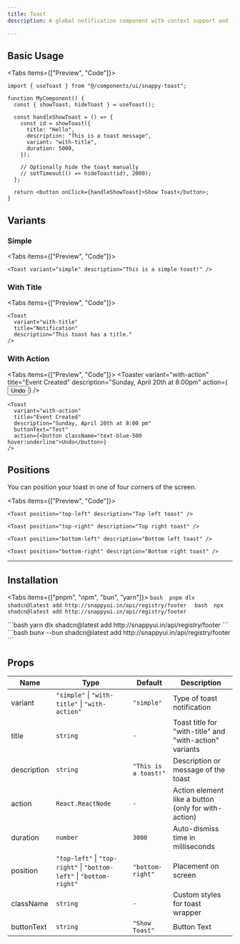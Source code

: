 ```yaml
---
title: Toast
description: A global notification component with context support and flexible variants.

---
```



## Basic Usage

<Tabs items={["Preview", "Code"]}>
  <Tab value="Preview">
    <Toaster
      variant="with-title"
      title="Notification"
      description="This toast has a title."
    />
  </Tab>
  <Tab value="Code">
```tsx
import { useToast } from "@/components/ui/snappy-toast";

function MyComponent() {
  const { showToast, hideToast } = useToast();

  const handleShowToast = () => {
    const id = showToast({
      title: "Hello",
      description: "This is a toast message",
      variant: "with-title",
      duration: 5000,
    });

    // Optionally hide the toast manually
    // setTimeout(() => hideToast(id), 2000);
  };

  return <button onClick={handleShowToast}>Show Toast</button>;
}
```
  </Tab>
</Tabs>

## Variants

### Simple

<Tabs items={["Preview", "Code"]}>
  <Tab value="Preview">
    <Toaster variant="simple" description="This is a simple toast!" />
  </Tab>
  <Tab value="Code">
```tsx
<Toast variant="simple" description="This is a simple toast!" />
```
  </Tab>
</Tabs>

### With Title

<Tabs items={["Preview", "Code"]}>
  <Tab value="Preview">
    <Toaster
      variant="with-title"
      title="Notification"
      description="This toast has a title."
    />
  </Tab>
  <Tab value="Code">
```tsx
<Toast
  variant="with-title"
  title="Notification"
  description="This toast has a title."
/>
```
  </Tab>
</Tabs>

### With Action

<Tabs items={["Preview", "Code"]}>
  <Tab value="Preview">
    <Toaster
      variant="with-action"
      title="Event Created"
      description="Sunday, April 20th at 8:00pm"
      action={<button className="text-blue-500 hover:underline">Undo</button>}
    />
  </Tab>
  <Tab value="Code">
```tsx
<Toast
  variant="with-action"
  title="Event Created"
  description="Sunday, April 20th at 8:00 pm"
  buttonText="Test"
  action={<button className="text-blue-500 hover:underline">Undo</button>}
/>
```
  </Tab>
</Tabs>

## Positions

You can position your toast in one of four corners of the screen.

<Tabs items={["Preview", "Code"]}>
  <Tab value="Preview">
    <div className="grid grid-cols-2 gap-4">
      <Toaster position="top-left" description="Top left toast" />
      <Toaster position="top-right" description="Top right toast" />
      <Toaster position="bottom-left" description="Bottom left toast" />
      <Toaster position="bottom-right" description="Bottom right toast" />
    </div>
  </Tab>
  <Tab value="Code">
```tsx
<Toast position="top-left" description="Top left toast" />

<Toast position="top-right" description="Top right toast" />

<Toast position="bottom-left" description="Bottom left toast" />

<Toast position="bottom-right" description="Bottom right toast" />
```
  </Tab>
</Tabs>

---
## Installation

<Tabs items={["pnpm", "npm", "bun", "yarn"]}>
  <Tab value="pnpm">
    ```bash 
    pnpm dlx shadcn@latest add http://snappyui.in/api/registry/footer 
    ```
  </Tab>
  <Tab value="npm">
    ```bash 
    npx shadcn@latest add http://snappyui.in/api/registry/footer 
    ```

  </Tab>
  <Tab value="yarn">
    ```bash 
    yarn dlx shadcn@latest add http://snappyui.in/api/registry/footer 
    ```
  </Tab>
  <Tab value="bun">
    ```bash 
    bunx --bun shadcn@latest add  http://snappyui.in/api/registry/footer 
    ```
  </Tab>
</Tabs>

## Props

| Name        | Type                                                                 | Default              | Description                                             |
| ----------- | -------------------------------------------------------------------- | -------------------- | ------------------------------------------------------- |
| variant     | `"simple"` \| `"with-title"` \| `"with-action"`                      | `"simple"`           | Type of toast notification                              |
| title       | `string`                                                             | `-`                  | Toast title for "with-title" and "with-action" variants |
| description | `string`                                                             | `"This is a toast!"` | Description or message of the toast                     |
| action      | `React.ReactNode`                                                    | `-`                  | Action element like a button (only for with-action)     |
| duration    | `number`                                                             | `3000`               | Auto-dismiss time in milliseconds                       |
| position    | `"top-left"` \| `"top-right"` \| `"bottom-left"` \| `"bottom-right"` | `"bottom-right"`     | Placement on screen                                     |
| className   | `string`                                                             | `-`                  | Custom styles for toast wrapper                         |
| buttonText  | `string`                                                             | `"Show Toast"`       | Button Text                                             |
